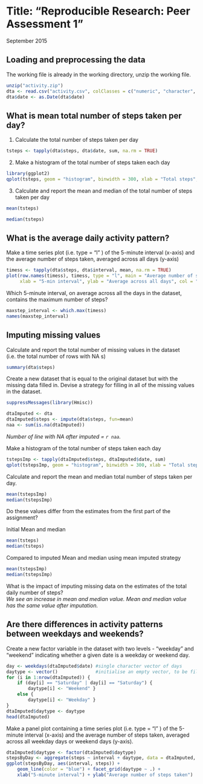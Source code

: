 
Title: "Reproducible Research: Peer Assessment 1"
=================================================
September 2015


## Loading and preprocessing the data
The working file is already in the working directory, unzip the working file.
```r
unzip("activity.zip")
dta <- read.csv("activity.csv", colClasses = c("numeric", "character", "numeric"))
dta$date <- as.Date(dta$date)
```
## What is mean total number of steps taken per day?
1. Calculate the total number of steps taken per day
```r
tsteps <- tapply(dta$steps, dta$date, sum, na.rm = TRUE) 
```
2. Make a histogram of the total number of steps taken each day
```r
library(ggplot2)
qplot(tsteps, geom = "histogram", binwidth = 300, xlab = "Total steps", ylab = "Frequency")
```

3. Calculate and report the mean and median of the total number of steps taken per day
```r
mean(tsteps)
```

```r
median(tsteps)
```
## What is the average daily activity pattern?
Make a time series plot (i.e. type = "l" ) of the 5-minute interval (x-axis) and the average number of steps taken, averaged across all days (y-axis)
```r
timess <- tapply(dta$steps, dta$interval, mean, na.rm = TRUE)   
plot(row.names(timess), timess, type = "l", main = "Average number of steps taken", 
     xlab = "5-min interval", ylab = "Average across all days", col = "blue")
```

Which 5-minute interval, on average across all the days in the dataset, contains the maximum number
of steps?
```r
maxstep_interval <- which.max(timess)
names(maxstep_interval)
```

## Imputing missing values
Calculate and report the total number of missing values in the dataset 
(i.e. the total number of rows with NA s)
```r
summary(dta$steps)
```
Create a new dataset that is equal to the original dataset but with the missing data filled in.
Devise a strategy for filling in all of the missing values in the dataset.
```r
suppressMessages(library(Hmisc))
```
```r
dtaImputed <- dta
dtaImputed$steps <- impute(dta$steps, fun=mean)
naa <- sum(is.na(dtaImputed)) 
```
*Number of line with NA after imputed = `r naa`.*

Make a histogram of the total number of steps taken each day
```r
tstepsImp <- tapply(dtaImputed$steps, dtaImputed$date, sum)
qplot(tstepsImp, geom = "histogram", binwidth = 300, xlab = "Total steps", ylab = "Frequency")
```

Calculate and report the mean and median total number of steps taken per day.
```r
mean(tstepsImp)
median(tstepsImp)
```
Do these values differ from the estimates from the first part of the assignment? 

Initial Mean and median
```r
mean(tsteps)
median(tsteps)
```
Compared to imputed Mean and median using mean imputed strategy
```r
mean(tstepsImp)
median(tstepsImp)
```
What is the impact of imputing missing data on the estimates of the total daily number of steps?  
*We see an increase in mean and median value. Mean and median value has the same value after imputation.*

## Are there differences in activity patterns between weekdays and weekends?
Create a new factor variable in the dataset with two levels - "weekday" and "weekend" indicating
whether a given date is a weekday or weekend day.
```r
day <- weekdays(dtaImputed$date) #single character vector of days
daytype <- vector()              #initialise an empty vector, to be filled up weekend/weekday
for (i in 1:nrow(dtaImputed)) {
    if (day[i] == "Saturday" | day[i] == "Saturday") {
        daytype[i] <- "Weekend" } 
    else {
        daytype[i] <- "Weekday" }
}
dtaImputed$daytype <- daytype
head(dtaImputed)
```
Make a panel plot containing a time series plot (i.e. type = "l" ) of the 5-minute interval (x-axis) and the average number of steps taken, averaged across all weekday days or weekend days (y-axis).
```r
dtaImputed$daytype <- factor(dtaImputed$daytype)
stepsByDay <- aggregate(steps ~ interval + daytype, data = dtaImputed, mean)
ggplot(stepsByDay, aes(interval, steps)) + 
    geom_line(color = "blue") + facet_grid(daytype ~ .) +
    xlab("5-minute interval") + ylab("Average number of steps taken")
```
